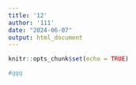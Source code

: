 ```yaml
---
title: '12'
author: '111'
date: "2024-06-07"
output: html_document
---
```


```r
knitr::opts_chunk$set(echo = TRUE)
```



```r
#qqq
```


